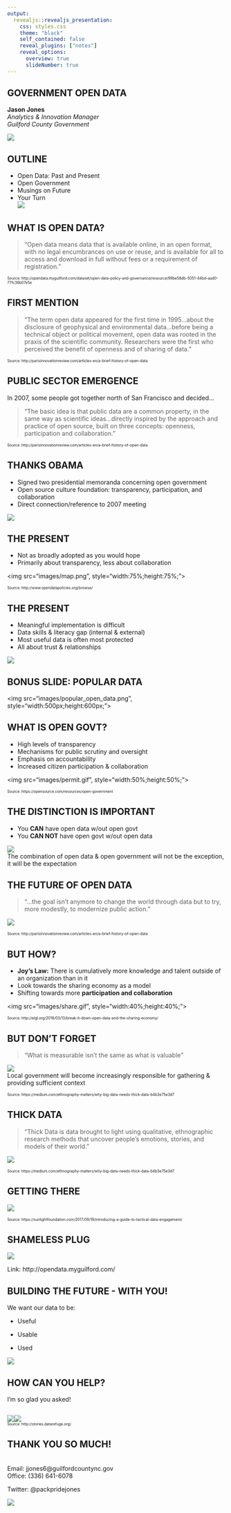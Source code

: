 ```yaml
---
output: 
  revealjs::revealjs_presentation:
    css: styles.css
    theme: "black"
    self_contained: false
    reveal_plugins: ["notes"]
    reveal_options:
      overview: true
      slideNumber: true
---
```


## GOVERNMENT OPEN DATA  
**Jason Jones**  
*Analytics & Innovation Manager*  
*Guilford County Government*  
  
  
![](images/excited.gif)

## OUTLINE 
  
- Open Data: Past and Present
- Open Government
- Musings on Future  
- Your Turn  
![](images/punch.gif)

## WHAT IS OPEN DATA?  
> "Open data means data that is available online, in an open format, with no legal encumbrances on use or reuse, and is available for all to access and download in full without fees or a requirement of registration."  

<div class="footer", style="font-size: 60%;"> 
Source: http://opendata.myguilford.com/dataset/open-data-policy-and-governance/resource/99be58db-5051-44bd-aad0-77fc36b07e5e
</div>

## FIRST MENTION  
>"The term open data appeared for the first time in 1995...about the disclosure of geophysical and environmental data...before being a technical object or political movement, open data was rooted in the praxis of the scientific community. Researchers were the first who perceived the benefit of openness and of sharing of data."

<div class="footer", style="font-size: 60%;">
Source: http://parisinnovationreview.com/articles-en/a-brief-history-of-open-data
</div>

## PUBLIC SECTOR EMERGENCE  
In 2007, some people got together north of San Francisco and decided...  

>"The basic idea is that public data are a common property, in the same way as scientific ideas...directly inspired by the approach and practice of open source, built on three concepts: openness, participation and collaboration."

<div class="footer", style="font-size: 60%;">
Source: http://parisinnovationreview.com/articles-en/a-brief-history-of-open-data
</div>

## THANKS OBAMA
- Signed two presidential memoranda concerning open government
- Open source culture foundation: transparency, participation, and collaboration 
- Direct connection/reference to 2007 meeting

![](images/obama.gif)

## THE PRESENT
- Not as broadly adopted as you would hope
- Primarily about transparency, less about collaboration

<img src="images/map.png", style="width:75%;height:75%;">

<div class="footer", style="font-size: 60%;">
Source: http://www.opendatapolicies.org/browse/
</div>

## THE PRESENT
- Meaningful implementation is difficult
- Data skills & literacy gap (internal & external)
- Most useful data is often most protected
- All about trust & relationships

![](images/trust.gif)

## BONUS SLIDE: POPULAR DATA
<img src="images/popular_open_data.png", style="width:500px;height:600px;">

## WHAT IS OPEN GOVT?  
- High levels of transparency
- Mechanisms for public scrutiny and oversight
- Emphasis on accountability
- Increased citizen participation & collaboration

<img src="images/permit.gif", style="width:50%;height:50%;">

<div class="footer", style="font-size: 60%;">
Source: https://opensource.com/resources/open-government
</div>

## THE DISTINCTION IS IMPORTANT  
- You **CAN** have open data w/out open govt
- You **CAN NOT** have open govt w/out open data  

![](images/swanson.gif)  
The combination of open data & open government will not be the exception, it will be the expectation

## THE FUTURE OF OPEN DATA  
<div class="myrow">
  <div class="mycolumn">
  >"...the goal isn’t anymore to change the world through data but to try, more modestly, to modernize public action."
  
  </div>
  <div class="mycolumn">
  
  ![](images/boom.gif)
  
  </div>
</div>

<div class="footer", style="font-size: 60%;">
Source: http://parisinnovationreview.com/articles-en/a-brief-history-of-open-data
</div>

## BUT HOW?
- **Joy's Law:** There is cumulatively more knowledge and talent outside of an organization than in it
- Look towards the sharing economy as a model
- Shifting towards more **participation and collaboration**

<img src="images/share.gif", style="width:40%;height:40%;">

<div class="footer", style="font-size: 60%;">
Source: http://elgl.org/2016/03/13/break-it-down-open-data-and-the-sharing-economy/
</div>

## BUT DON'T FORGET
>"What is measurable isn't the same as what is valuable"  

![](images/numbers_need_stories.jpeg)  
Local government will become increasingly responsible for gathering & providing sufficient context

<div class="footer", style="font-size: 60%;">
Source: https://medium.com/ethnography-matters/why-big-data-needs-thick-data-b4b3e75e3d7
</div>

## THICK DATA
>"Thick Data is data brought to light using qualitative, ethnographic research methods that uncover people’s emotions, stories, and models of their world."

![](images/thick_data.jpeg)

<div class="footer", style="font-size: 60%;">
Source: https://medium.com/ethnography-matters/why-big-data-needs-thick-data-b4b3e75e3d7
</div>

## GETTING THERE

![](images/tde-funnel-grid.png)

<div class="footer", style="font-size: 60%;">
Source: https://sunlightfoundation.com/2017/09/19/introducing-a-guide-to-tactical-data-engagement/
</div>

## SHAMELESS PLUG
![](images/insight.png)

Link: http://opendata.myguilford.com/

## BUILDING THE FUTURE - WITH YOU!  
<div class="myrow">
  <div class="mycolumn">
We want our data to be:  

- Useful
- Usable
- Used 

  </div>
  <div class="mycolumn">
  
  ![](images/simple.gif)
  
  </div>
</div>

## HOW CAN YOU HELP?  
I'm so glad you asked!

<div style="column-count: 2;">
<div style="float: left;">
![](images/data_story.png)
</div>

<div style="float: right:">
![](images/story.png)
</div>
</div>

<div class="footer", style="font-size: 60%;"> 
Source: http://stories.datarefuge.org/
</div>

## THANK YOU SO MUCH!
</br>
Email: jjones6@guilfordcountync.gov  
Office: (336) 641-6078  
  
Twitter: @packpridejones  

![](images/thanks.gif)
